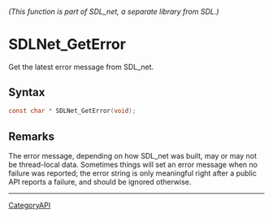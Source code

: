 ====== (This function is part of SDL_net, a separate library from SDL.) ======
= SDLNet_GetError =

Get the latest error message from SDL_net.

== Syntax ==

<syntaxhighlight lang='c'>
const char * SDLNet_GetError(void);
</syntaxhighlight>

== Remarks ==

The error message, depending on how SDL_net was built, may or may not be
thread-local data. Sometimes things will set an error message when no
failure was reported; the error string is only meaningful right after a
public API reports a failure, and should be ignored otherwise.

----
[[CategoryAPI]]


